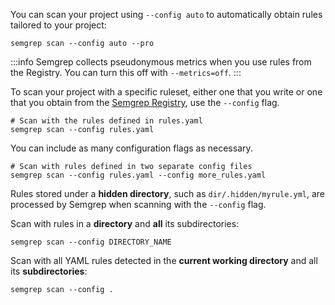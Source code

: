 You can scan your project using `--config auto` to automatically obtain rules tailored to your project:

```console
semgrep scan --config auto --pro
```

:::info
Semgrep collects pseudonymous metrics when you use rules from the Registry. You can turn this off with `--metrics=off`.
:::

To scan your project with a specific ruleset, either one that you write or one that you obtain from the [Semgrep Registry](https://semgrep.dev/explore), use the `--config` flag.

```console
# Scan with the rules defined in rules.yaml
semgrep scan --config rules.yaml
```

You can include as many configuration flags as necessary.

```console
# Scan with rules defined in two separate config files
semgrep scan --config rules.yaml --config more_rules.yaml
```

Rules stored under a **hidden directory**, such as `dir/.hidden/myrule.yml`, are processed by Semgrep when scanning with the `--config` flag.

Scan with rules in a **directory** and **all** its subdirectories:

```console
semgrep scan --config DIRECTORY_NAME
```

Scan with all YAML rules detected in the **current working directory** and all its **subdirectories**:
```console
semgrep scan --config .
```
